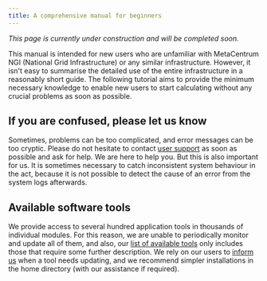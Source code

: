 ```yaml
---
title: A comprehensive manual for beginners
---
```


*This page is currently under construction and will be completed soon.*

This manual is intended for new users who are unfamiliar with MetaCentrum NGI (National Grid Infrastructure) or any similar infrastructure. However, it isn't easy to summarise the detailed use of the entire infrastructure in a reasonably short guide. The following tutorial aims to provide the minimum necessary knowledge to enable new users to start calculating without any crucial problems as soon as possible.

## If you are confused, please let us know

Sometimes, problems can be too complicated, and error messages can be too cryptic. Please do not hesitate to contact [user support](https://docs.metacentrum.cz/en/docs/support) as soon as possible and ask for help. We are here to help you. But this is also important for us. It is sometimes necessary to catch inconsistent system behaviour in the act, because it is not possible to detect the cause of an error from the system logs afterwards.

## Available software tools

We provide access to several hundred application tools in thousands of individual modules. For this reason, we are unable to periodically monitor and update all of them, and also, our [list of available tools](https://docs.metacentrum.cz/en/docs/software/alphabet) only includes those that require some further description. We rely on our users to [inform us](https://docs.metacentrum.cz/en/docs/support) when a tool needs updating, and we recommend simpler installations in the home directory (with our assistance if required).
